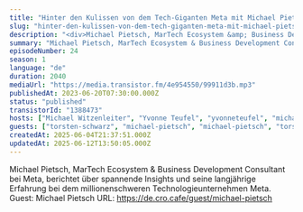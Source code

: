 ```yaml
---
title: "Hinter den Kulissen von dem Tech-Giganten Meta mit Michael Pietsch"
slug: "hinter-den-kulissen-von-dem-tech-giganten-meta-mit-michael-pietsch"
description: "<div>Michael Pietsch, MarTech Ecosystem &amp; Business Development Consultant bei Meta, berichtet über spannende Insights und seine langjährige Erfahrung bei dem millionenschweren Technologieunternehmen Meta. Guest: Michael Pietsch URL: https://de.cro.cafe/guest/michael-pietsch&nbsp;</div>"
summary: "Michael Pietsch, MarTech Ecosystem & Business Development Consultant bei Meta, berichtet über spannende Insights und seine langjährige Erfahrung bei dem millionenschweren Technologieunternehmen Meta. Guest: Michael Pietsch URL: https://de.cro.cafe/guest/michael-pietsch "
episodeNumber: 24
season: 1
language: "de"
duration: 2040
mediaUrl: "https://media.transistor.fm/4e954550/99911d3b.mp3"
publishedAt: 2023-06-20T07:30:00.000Z
status: "published"
transistorId: "1388473"
hosts: ["Michael Witzenleiter", "Yvonne Teufel", "yvonneteufel", "michaelwitzenleiter"]
guests: ["torsten-schwarz", "michael-pietsch", "michael-pietsch", "torsten-schwarz"]
createdAt: 2025-06-04T21:37:51.000Z
updatedAt: 2025-06-12T13:50:05.000Z
---
```


Michael Pietsch, MarTech Ecosystem & Business Development Consultant bei Meta, berichtet über spannende Insights und seine langjährige Erfahrung bei dem millionenschweren Technologieunternehmen Meta. Guest: Michael Pietsch URL: https://de.cro.cafe/guest/michael-pietsch&nbsp;
